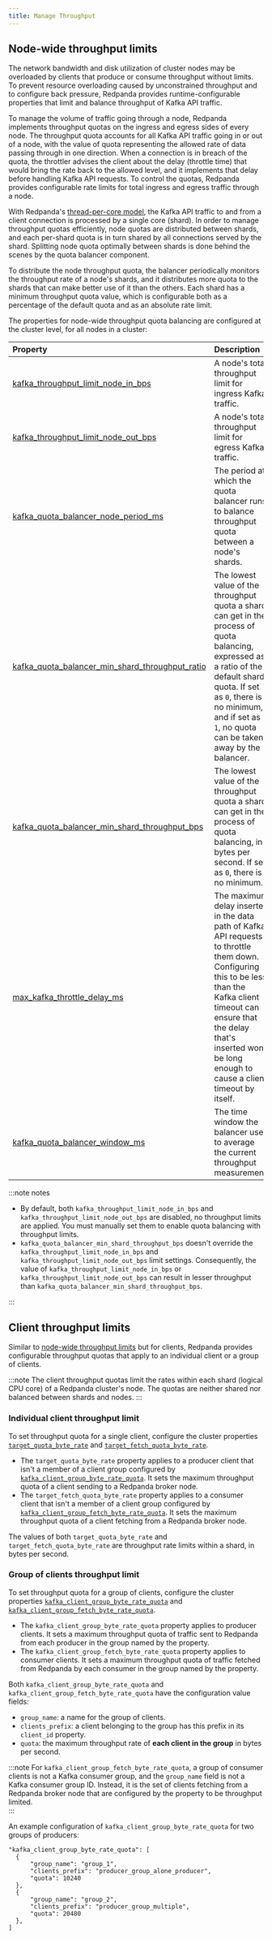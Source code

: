 ```yaml
---
title: Manage Throughput
---
```


<head>
  <meta name="title" content="Manage Throughput | Redpanda Docs"/>
  <meta name="description" content="Manage the throughput of Redpanda cluster nodes with configurable properties."/>
  <link rel="canonical" href="https://docs.redpanda.com/docs/manage/cluster-maintenance/manage-throughput/" />
</head>


<ManageThroughputIntro/>

## Node-wide throughput limits

The network bandwidth and disk utilization of cluster nodes may be overloaded by clients that produce or consume throughput without limits. To prevent resource overloading caused by unconstrained throughput and to configure back pressure, Redpanda provides runtime-configurable properties that limit and balance throughput of Kafka API traffic.

To manage the volume of traffic going through a node, Redpanda implements throughput quotas on the ingress and egress sides of every node. The throughput quota accounts for all Kafka API traffic going in or out of a node, with the value of quota representing the allowed rate of data passing through in one direction. When a connection is in breach of the quota, the throttler advises the client about the delay (throttle time) that would bring the rate back to the allowed level, and it implements that delay before handling Kafka API requests. To control the quotas, Redpanda provides configurable rate limits for total ingress and egress traffic through a node.

With Redpanda's [thread-per-core model](../../../get-started/architecture#thread-per-core-model), the Kafka API traffic to and from a client connection is processed by a single core (shard). In order to manage throughput quotas efficiently, node quotas are distributed between shards, and each per-shard quota is in turn shared by all connections served by the shard. Splitting node quota optimally between shards is done behind the scenes by the quota balancer component.

To distribute the node throughput quota, the balancer periodically monitors the throughput rate of a node's shards, and it distributes more quota to the shards that can make better use of it than the others. Each shard has a minimum throughput quota value, which is configurable both as a percentage of the default quota and as an absolute rate limit.

The properties for node-wide throughput quota balancing are configured at the cluster level, for all nodes in a cluster:

| Property                                                                                                                                 | Description                                                                                                                                                                                                                                     |
| :--------------------------------------------------------------------------------------------------------------------------------------- | :---------------------------------------------------------------------------------------------------------------------------------------------------------------------------------------------------------------------------------------------- |
| [kafka_throughput_limit_node_in_bps](../../../reference/cluster-properties#kafka_throughput_limit_node_in_bps)                           | A node's total throughput limit for ingress Kafka traffic.                                                                                                                                                                                      |
| [kafka_throughput_limit_node_out_bps](../../../reference/cluster-properties#kafka_throughput_limit_node_out_bps)                         | A node's total throughput limit for egress Kafka traffic.                                                                                                                                                                                       |
| [kafka_quota_balancer_node_period_ms](../../../reference/cluster-properties#kafka_quota_balancer_node_period_ms)                         | The period at which the quota balancer runs to balance throughput quota between a node's shards.                                                                                                                                                |
| [kafka_quota_balancer_min_shard_throughput_ratio](../../../reference/cluster-properties#kafka_quota_balancer_min_shard_throughput_ratio) | The lowest value of the throughput quota a shard can get in the process of quota balancing, expressed as a ratio of the default shard quota. If set as `0`, there is no minimum, and if set as `1`, no quota can be taken away by the balancer. |
| [kafka_quota_balancer_min_shard_throughput_bps](../../../reference/cluster-properties#kafka_quota_balancer_min_shard_throughput_bps)     | The lowest value of the throughput quota a shard can get in the process of quota balancing, in bytes per second. If set as `0`, there is no minimum.                                                                                            |
| [max_kafka_throttle_delay_ms](../../../reference/tunable-properties#max_kafka_throttle_delay_ms)                                         | The maximum delay inserted in the data path of Kafka API requests to throttle them down. Configuring this to be less than the Kafka client timeout can ensure that the delay that's inserted won't be long enough to cause a client timeout by itself.                                                                                                                                                       |
| [kafka_quota_balancer_window_ms](../../../reference/cluster-properties#kafka_quota_balancer_window_ms)                                   | The time window the balancer uses to average the current throughput measurement.                                                                                                                                                                |

:::note notes

- By default, both `kafka_throughput_limit_node_in_bps` and `kafka_throughput_limit_node_out_bps` are disabled, no throughput limits are applied. You must manually set them to enable quota balancing with throughput limits.
- `kafka_quota_balancer_min_shard_throughput_bps` doesn't override the `kafka_throughput_limit_node_in_bps` and `kafka_throughput_limit_node_out_bps` limit settings. Consequently, the value of
  `kafka_throughput_limit_node_in_bps` or `kafka_throughput_limit_node_out_bps` can result in lesser throughput than `kafka_quota_balancer_min_shard_throughput_bps`.

:::

## Client throughput limits

Similar to [node-wide throughput limits](#node-wide-throughput-limits) but for clients, Redpanda provides configurable throughput quotas that apply to an individual client or a group of clients. 

:::note
The client throughput quotas limit the rates within each shard (logical CPU core) of a Redpanda cluster's node. The quotas are neither shared nor balanced between shards and nodes.
:::

### Individual client throughput limit

To set throughput quota for a single client, configure the cluster properties [`target_quota_byte_rate`](../../../reference/cluster-properties#target_quota_byte_rate) and [`target_fetch_quota_byte_rate`](../../../reference/cluster-properties#target_fetch_quota_byte_rate).

- The `target_quota_byte_rate` property applies to a producer client that isn't a member of a client group configured by [`kafka_client_group_byte_rate_quota`](../../../reference/cluster-properties#kafka_client_group_byte_rate_quota). It sets the maximum throughput quota of a client sending to a Redpanda broker node.
- The `target_fetch_quota_byte_rate` property applies to a consumer client that isn't a member of a client group configured by [`kafka_client_group_fetch_byte_rate_quota`](../../../reference/cluster-properties#kafka_client_group_fetch_byte_rate_quota). It sets the maximum throughput quota of a client fetching from a Redpanda broker node.

The values of both `target_quota_byte_rate` and `target_fetch_quota_byte_rate` are throughput rate limits within a shard, in bytes per second.

### Group of clients throughput limit

To set throughput quota for a group of clients, configure the cluster properties [`kafka_client_group_byte_rate_quota`](../../../reference/cluster-properties#kafka_client_group_byte_rate_quota) and [`kafka_client_group_fetch_byte_rate_quota`](../../../reference/cluster-properties#kafka_client_group_fetch_byte_rate_quota).

- The `kafka_client_group_byte_rate_quota` property applies to producer clients. It sets a maximum throughput quota of traffic sent to Redpanda from each producer in the group named by the property. 
- The `kafka_client_group_fetch_byte_rate_quota` property applies to consumer clients. It sets a maximum throughput quota of traffic fetched from Redpanda by each consumer in the group named by the property. 

Both `kafka_client_group_byte_rate_quota` and `kafka_client_group_fetch_byte_rate_quota` have the configuration value fields: 

- `group_name`: a name for the group of clients.
- `clients_prefix`: a client belonging to the group has this prefix in its `client_id` property.
- `quota`: the maximum throughput rate of **each client in the group** in bytes per second.

:::note
For `kafka_client_group_fetch_byte_rate_quota`, a group of consumer clients is not a Kafka consumer group, and the `group_name` field is not a Kafka consumer group ID. Instead, it is the set of clients fetching from a Redpanda broker node that are configured by the property to be throughput limited.   
:::

An example configuration of `kafka_client_group_byte_rate_quota` for two groups of producers:

```
"kafka_client_group_byte_rate_quota": [
  {
      "group_name": "group_1",
      "clients_prefix": "producer_group_alone_producer",
      "quota": 10240
  },
  {
      "group_name": "group_2",
      "clients_prefix": "producer_group_multiple",
      "quota": 20480
  },
]
```